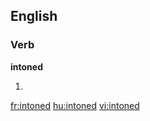 ==English==

===Verb===
'''intoned'''

# {{past of|[[intone]]}}

[[fr:intoned]]
[[hu:intoned]]
[[vi:intoned]]